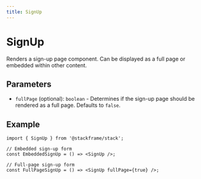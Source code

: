 ```yaml
---
title: SignUp
---
```


# SignUp

Renders a sign-up page component. Can be displayed as a full page or embedded within other content.

## Parameters

- `fullPage` (optional): `boolean` - Determines if the sign-up page should be rendered as a full page. Defaults to `false`.

## Example

```tsx
import { SignUp } from '@stackframe/stack';

// Embedded sign-up form
const EmbeddedSignUp = () => <SignUp />;

// Full-page sign-up form
const FullPageSignUp = () => <SignUp fullPage={true} />;
```